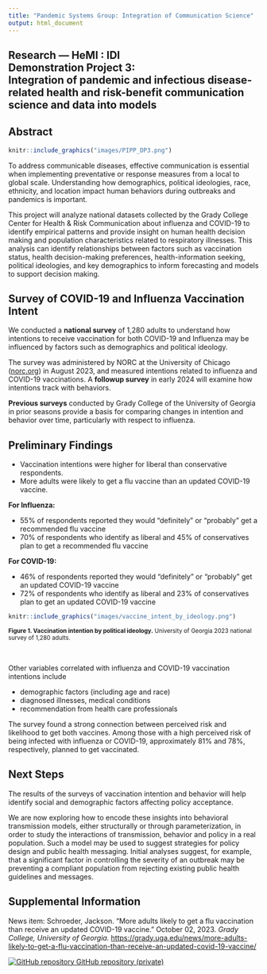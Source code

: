 ```yaml
---
title: "Pandemic Systems Group: Integration of Communication Science"
output: html_document
---
```

<!-- BANNER --> 
</div> <!-- container-fluid main-container -->
<div class="jumbotron homepagebanner jumbotron-fluid">
<div class="container">
## **Research --- HeMI : IDI**<br>Demonstration Project 3:<br>Integration of pandemic and infectious disease-related health and risk-benefit communication science and data into models {.lead .tagline}
</div> <!--end container-->
</div> <!--end jumbotron-->

<!-- MAIN CONTENT --> 
<div class="container-fluid main-container">

<!-- <p id="disclaimer"></p> -->

## Abstract

```r
knitr::include_graphics("images/PIPP_DP3.png")
```

To address communicable diseases, effective communication is essential when implementing preventative or response measures from a local to global scale. Understanding how demographics, political ideologies, race, ethnicity, and location impact human behaviors during outbreaks and pandemics is important. 

This project will analyze national datasets collected by the Grady College Center for Health & Risk Communication about influenza and COVID-19 to identify empirical patterns and provide insight on human health decision making and population characteristics related to respiratory illnesses. This analysis can identify relationships between factors such as vaccination status, health decision-making preferences, health-information seeking, political ideologies, and key demographics to inform forecasting and models to support decision making. 

## Survey of COVID-19 and Influenza Vaccination Intent 

We conducted a **national survey** of 1,280 adults to understand how intentions to receive vaccination for both COVID-19 and Influenza may be influenced by factors such as demographics and political ideology. 

The survey was administered by NORC at the University of Chicago ([norc.org](https://norc.org)) in August 2023, and measured intentions related to influenza and COVID-19 vaccinations. A **followup survey** in early 2024 will examine how intentions track with behaviors. 

**Previous surveys** conducted by Grady College of the University of Georgia in prior seasons provide a basis for comparing changes in intention and behavior over time, particularly with respect to influenza.


## Preliminary Findings

- Vaccination intentions were higher for liberal than conservative respondents.  
- More adults were likely to get a flu vaccine than an updated COVID-19 vaccine.  

**For Influenza:**

- 55\% of respondents reported they would "definitely" or "probably" get a recommended flu vaccine  
- 70\% of respondents who identify as liberal and 45\% of conservatives plan to get a recommended flu vaccine

**For COVID-19:**

- 46\% of respondents reported they would "definitely" or "probably" get an updated COVID-19 vaccine  
- 72\% of respondents who identify as liberal and 23\% of conservatives plan to get an updated COVID-19 vaccine

```r
knitr::include_graphics("images/vaccine_intent_by_ideology.png")
```

<small>
**Figure 1. Vaccination intention by political ideology.** University of Georgia 2023 national survey of 1,280 adults. 
</small>

<br clear="all" />

Other variables correlated with influenza and COVID-19 vaccination intentions include 

- demographic factors (including age and race)  
- diagnosed illnesses, medical conditions  
- recommendation from health care professionals

The survey found a strong connection between perceived risk and likelihood to get both vaccines. Among those with a high perceived risk of being infected with influenza or COVID-19, approximately 81% and 78%, respectively, planned to get vaccinated.

## Next Steps

The results of the surveys of vaccination intention and behavior will help identify social and demographic
factors affecting policy acceptance. 

We are now exploring how to encode these insights into behavioral transmission models, either structurally or through parameterization, in order to study the interactions of transmission, behavior and policy in a real population.
Such a model may be used to suggest strategies for policy design and public
health messaging. Initial analyses suggest, for example, that a significant factor in controlling
the severity of an outbreak may be preventing a
compliant population from rejecting existing public
health guidelines and messages.


<!--
```r
knitr::include_url("DP3_summary.html")
```
<script>iFrameResize({ log: false }, '#DP3')</script>
-->


## Supplemental Information

<div class="container-frames">

<!-- <p>Preprint:<br>
  <a href="https://github.com/CEIDatUGA/covid-university-reopening/raw/master/manuscript.pdf" target="_blank">
  Demonstration Project 3:  Integration of pandemic and infectious disease-related health and risk-benefit communication science and data into models</a> (pdf)
</p>
-->

News item: Schroeder, Jackson. "More adults likely to get a flu vaccination than receive an updated COVID-19 vaccine."
October 02, 2023. *Grady College, University of Georgia.* <https://grady.uga.edu/news/more-adults-likely-to-get-a-flu-vaccination-than-receive-an-updated-covid-19-vaccine/>

<p>
  <a href="https://github.com/PandemicSystems/DP3-survey" target="_blank">
    <img src="images/GitHub-Mark-64px.png" id="github-icon" alt="GitHub repository"/>
    GitHub repository (private)
  </a>
</p>

</div>
